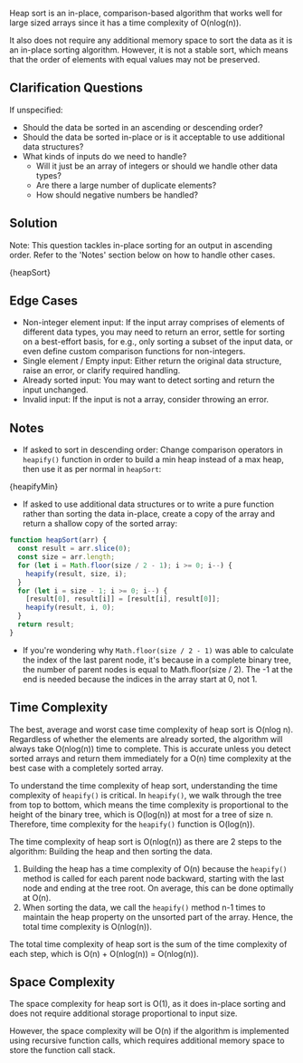 

Heap sort is an in-place, comparison-based algorithm that works well for large sized arrays since it has a time complexity of O(nlog(n)).

It also does not require any additional memory space to sort the data as it is an in-place sorting algorithm. However, it is not a stable sort, which means that the order of elements with equal values may not be preserved.

## Clarification Questions

If unspecified:

- Should the data be sorted in an ascending or descending order?
- Should the data be sorted in-place or is it acceptable to use additional data structures?
- What kinds of inputs do we need to handle?
  - Will it just be an array of integers or should we handle other data types?
  - Are there a large number of duplicate elements?
  - How should negative numbers be handled?

## Solution

Note: This question tackles in-place sorting for an output in ascending order. Refer to the 'Notes' section below on how to handle other cases.

<MDXCodeBlock>{heapSort}</MDXCodeBlock>

## Edge Cases

- Non-integer element input: If the input array comprises of elements of different data types, you may need to return an error, settle for sorting on a best-effort basis, for e.g., only sorting a subset of the input data, or even define custom comparison functions for non-integers.
- Single element / Empty input: Either return the original data structure, raise an error, or clarify required handling.
- Already sorted input: You may want to detect sorting and return the input unchanged.
- Invalid input: If the input is not a array, consider throwing an error.

## Notes

- If asked to sort in descending order: Change comparison operators in `heapify()` function in order to build a min heap instead of a max heap, then use it as per normal in `heapSort`:

<MDXCodeBlock>{heapifyMin}</MDXCodeBlock>

- If asked to use additional data structures or to write a pure function rather than sorting the data in-place, create a copy of the array and return a shallow copy of the sorted array:

```js
function heapSort(arr) {
  const result = arr.slice(0);
  const size = arr.length;
  for (let i = Math.floor(size / 2 - 1); i >= 0; i--) {
    heapify(result, size, i);
  }
  for (let i = size - 1; i >= 0; i--) {
    [result[0], result[i]] = [result[i], result[0]];
    heapify(result, i, 0);
  }
  return result;
}
```

- If you're wondering why `Math.floor(size / 2 - 1)` was able to calculate the index of the last parent node, it's because in a complete binary tree, the number of parent nodes is equal to Math.floor(size / 2). The -1 at the end is needed because the indices in the array start at 0, not 1.

## Time Complexity

The best, average and worst case time complexity of heap sort is O(nlog n). Regardless of whether the elements are already sorted, the algorithm will always take O(nlog(n)) time to complete. This is accurate unless you detect sorted arrays and return them immediately for a O(n) time complexity at the best case with a completely sorted array.

To understand the time complexity of heap sort, understanding the time complexity of `heapify()` is critical. In `heapify()`, we walk through the tree from top to bottom, which means the time complexity is proportional to the height of the binary tree, which is O(log(n)) at most for a tree of size n. Therefore, time complexity for the `heapify()` function is O(log(n)).

The time complexity of heap sort is O(nlog(n)) as there are 2 steps to the algorithm: Building the heap and then sorting the data.

1. Building the heap has a time complexity of O(n) because the `heapify()` method is called for each parent node backward, starting with the last node and ending at the tree root. On average, this can be done optimally at O(n).
1. When sorting the data, we call the `heapify()` method n-1 times to maintain the heap property on the unsorted part of the array. Hence, the total time complexity is O(nlog(n)).

The total time complexity of heap sort is the sum of the time complexity of each step, which is O(n) + O(nlog(n)) = O(nlog(n)).

## Space Complexity

The space complexity for heap sort is O(1), as it does in-place sorting and does not require additional storage proportional to input size.

However, the space complexity will be O(n) if the algorithm is implemented using recursive function calls, which requires additional memory space to store the function call stack.
